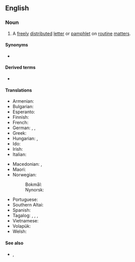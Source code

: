 ==English==

===Noun===
{{en-noun}}
# A [[freely]] [[distributed]] [[letter]] or [[pamphlet]] on [[routine]] [[matter]]s.

====Synonyms====
* {{l|en|circular}}

====Derived terms====
* {{l|en|circular}} {{q|as a circular letter}}

====Translations====
{{trans-top|freely distributed letter or pamphlet on routine matters}}
* Armenian: {{t+|hy|շրջաբերական|sc=Armn}}
* Bulgarian: {{t|bg|циркулярно писмо}}
* Esperanto: {{t|eo|cirkulero}}
* Finnish: {{t|fi|kiertokirje}}
* French: {{t+|fr|circulaire|f}}
* German: {{t|de|Rundbrief|m}}, {{t+|de|Rundschreiben|n}}, {{t|de|Zirkular|n}}
* Greek: {{t+|el|εγκύκλιος|f}}
* Hungarian: {{t+|hu|körlevél}}, {{t+|hu|körözvény}}
* Ido: {{t+|io|cirkulero}}
* Irish: {{t|ga|imlitir|f}}
* Italian: {{t+|it|circolare|f}}
{{trans-mid}}
* Macedonian: {{t|mk|окружница|f}} {{q|archaic}}, {{t|mk|циркуларно писмо|n}}
* Maori: {{t|mi|mātārere}}
* Norwegian:
*: Bokmål: {{t+|nb|rundskriv|n}}
*: Nynorsk: {{t|nn|rundskriv|n}}
* Portuguese: {{t+|pt|circular|f}}
* Southern Altai: {{t|alt|јакарулу самара}}
* Spanish: {{t+|es|circular}}
* Tagalog: {{t|tl|sirkular}}, {{t|tl|palibot}}, {{t|tl|palibot-sulat}}, {{t|tl|palibot-liham}}
* Vietnamese: {{t+|vi|thông tư}}
* Volapük: {{t+|vo|sirkülapenäd}}
* Welsh: {{t+|cy|cylchlythyr|m}}
{{trans-bottom}}

====See also====
* {{l|en|open letter}}, {{l|en|memorandum}}